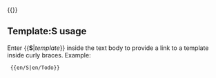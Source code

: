 &#123;{[[Template:{{{1}}}|{{{1}}}]]}}
<includeonly>
</includeonly>
<noinclude>
{{en/S|en/Template}}
==Template:S usage==
Enter <nowiki>{{</nowiki>'''S'''|''template''}} inside the text body to provide a link to a template inside curly braces. Example:

<pre> {{en/S|en/Todo}}</pre>
</noinclude>